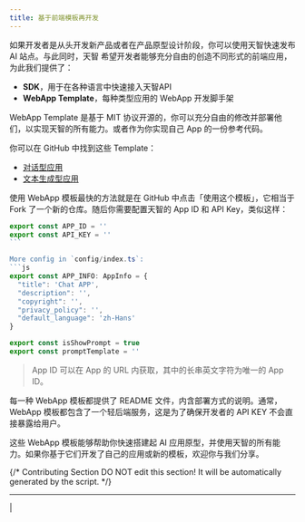 ```yaml
---
title: 基于前端模板再开发
---
```


如果开发者是从头开发新产品或者在产品原型设计阶段，你可以使用天智快速发布 AI 站点。与此同时，天智 希望开发者能够充分自由的创造不同形式的前端应用，为此我们提供了：

* **SDK**，用于在各种语言中快速接入天智API
* **WebApp Template**，每种类型应用的 WebApp 开发脚手架

WebApp Template 是基于 MIT 协议开源的，你可以充分自由的修改并部署他们，以实现天智的所有能力。或者作为你实现自己 App 的一份参考代码。

你可以在 GitHub 中找到这些 Template：

* [对话型应用](https://github.com/langgenius/webapp-conversation)
* [文本生成型应用](https://github.com/langgenius/webapp-text-generator)

使用 WebApp 模板最快的方法就是在 GitHub 中点击「使用这个模板」，它相当于 Fork 了一个新的仓库。随后你需要配置天智的 App ID 和 API Key，类似这样：

````javascript
export const APP_ID = ''
export const API_KEY = ''
```

More config in `config/index.ts`:
```js
export const APP_INFO: AppInfo = {
  "title": 'Chat APP',
  "description": '',
  "copyright": '',
  "privacy_policy": '',
  "default_language": 'zh-Hans'
}

export const isShowPrompt = true
export const promptTemplate = ''
````

> App ID 可以在 App 的 URL 内获取，其中的长串英文字符为唯一的 App ID。

每一种 WebApp 模板都提供了 README 文件，内含部署方式的说明。通常，WebApp 模板都包含了一个轻后端服务，这是为了确保开发者的 API KEY 不会直接暴露给用户。

这些 WebApp 模板能够帮助你快速搭建起 AI 应用原型，并使用天智的所有能力。如果你基于它们开发了自己的应用或新的模板，欢迎你与我们分享。

{/*
Contributing Section
DO NOT edit this section!
It will be automatically generated by the script.
*/}

---

[  ](https://github.com/langgenius/dify-docs/edit/main/zh-hans/guides/application-publishing/based-on-frontend-templates.mdx) | [  ](https://github.com/langgenius/dify-docs/issues/new?template=docs.yml)

